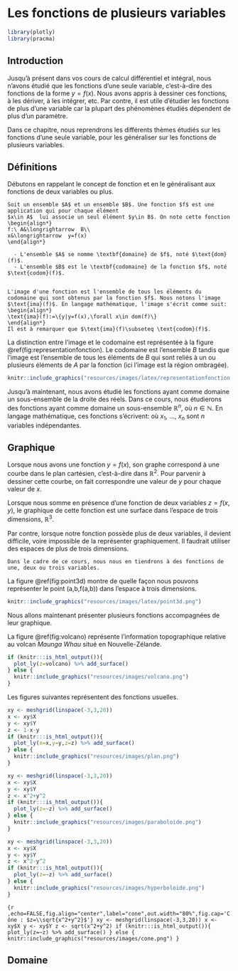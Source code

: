 # Les fonctions de plusieurs variables {#fctvar}

```r
library(plotly)
library(pracma)
```


## Introduction

Jusqu'à présent dans vos cours de calcul différentiel et intégral, nous n'avons étudié que les fonctions d'une seule variable, c'est-à-dire des fonctions de la forme $y=f(x)$. Nous avons appris à dessiner ces fonctions, à les dériver, à les intégrer, etc. Par contre, il est utile d'étudier les fonctions de plus d'une variable car la plupart des phénomènes étudiés dépendent de plus d'un paramètre.

Dans ce chapitre, nous reprendrons les différents thèmes étudiés sur les fonctions d'une seule variable, pour les généraliser sur les fonctions de plusieurs variables.

## Définitions

Débutons en rappelant le concept de fonction et en le généralisant aux fonctions de deux variables ou plus.

```definition
Soit un ensemble $A$ et un ensemble $B$. Une fonction $f$ est une application qui pour chaque élément
$x\in A$  lui associe un seul élément $y\in B$. On note cette fonction 
\begin{align*}
f:\ A&\longrightarrow  B\\
x&\longrightarrow  y=f(x)
\end{align*} 

  - L'ensemble $A$ se nomme \textbf{domaine} de $f$, noté $\text{dom}(f)$.
  - L'ensemble $B$ est le \textbf{codomaine} de la fonction $f$, noté $\text{codom}(f)$.


```

```definition
L'image d'une fonction est l'ensemble de tous les éléments du codomaine qui sont obtenus par la fonction $f$. Nous notons l'image $\text{ima}(f)$. En langage mathématique, l'image s'écrit comme suit:
\begin{align*}
\text{ima}(f):=\{y|y=f(x),\forall x\in dom(f)\}
\end{align*}
Il est à remarquer que $\text{ima}(f)\subseteq \text{codom}(f)$. 
```

La distinction entre l'image et le codomaine est représentée à la figure \@ref(fig:representationfonction). Le codomaine est l'ensemble $B$ tandis que l'image est l'ensemble de tous les éléments de $B$ qui sont reliés à
un ou plusieurs éléments de $A$ par la fonction (ici l'image est la région ombragée).

```r
knitr::include_graphics("resources/images/latex/representationfonction.png")
```

Jusqu'à maintenant, nous avons étudié les fonctions ayant comme domaine un sous-ensemble de la droite des réels. Dans ce cours, nous étudierons des fonctions ayant comme domaine un sous-ensemble $\mathbb{R}^n$, où $n\in\mathbb{N}$. En langage mathématique, ces fonctions s'écrivent:
\begin{align*}
f: D\subseteq \mathbb{R}^n &\longrightarrow \mathbb{R}\\
(x_1,..,x_n)&\longrightarrow z=f(x_1,..,x_n)
\end{align*}
où $x_1$, ..., $x_n$ sont $n$ variables indépendantes.

## Graphique

Lorsque nous avons une fonction $y=f(x)$, son graphe correspond à une courbe dans le plan cartésien, c'est-à-dire dans $\mathbb{R}^2$. Pour parvenir à dessiner cette courbe, on fait correspondre une valeur de $y$ pour chaque valeur de $x$.

Lorsque nous somme en présence d'une fonction de deux variables $z=f(x,y)$, le graphique de cette fonction est une surface dans l'espace de trois dimensions, $\mathbb{R}^3$.

Par contre, lorsque notre fonction possède plus de deux variables, il devient difficile, voire impossible de la représenter graphiquement. Il faudrait utiliser des espaces de plus de trois dimensions.

```remark
Dans le cadre de ce cours, nous nous en tiendrons à des fonctions de une, deux ou trois variables.
```

La figure \@ref(fig:point3d) montre de quelle façon nous pouvons représenter le point (a,b,f(a,b)) dans l'espace à trois dimensions.

```r
knitr::include_graphics("resources/images/latex/point3d.png")
```

Nous allons maintenant présenter plusieurs fonctions accompagnées de leur graphique.

La figure \@ref(fig:volcano) représente l'information topographique relative au volcan *Maunga Whau* situé en Nouvelle-Zélande.

```r
if (knitr:::is_html_output()){
  plot_ly(z=volcano) %>% add_surface()
} else {
  knitr::include_graphics("resources/images/volcano.png")
}
```

Les figures suivantes représentent des fonctions usuelles.

```r
xy <- meshgrid(linspace(-3,3,20))
x <- xy$X
y <- xy$Y
z <- 1-x-y
if (knitr:::is_html_output()){
  plot_ly(x=x,y=y,z=z) %>% add_surface()
} else {
  knitr::include_graphics("resources/images/plan.png")
}
```

```r
xy <- meshgrid(linspace(-3,3,20))
x <- xy$X
y <- xy$Y
z <- x^2+y^2
if (knitr:::is_html_output()){
  plot_ly(z=~z) %>% add_surface()
} else {
  knitr::include_graphics("resources/images/paraboloide.png")
}
```

```r
xy <- meshgrid(linspace(-3,3,20))
x <- xy$X
y <- xy$Y
z <- x^2-y^2
if (knitr:::is_html_output()){
  plot_ly(z=~z) %>% add_surface()
} else {
  knitr::include_graphics("resources/images/hyperboloide.png")
}
```

```{r ,echo=FALSE,fig.align="center",label="cone",out.width="80%",fig.cap='Cône : $z=\\sqrt{x^2+y^2}$'}
xy <- meshgrid(linspace(-3,3,20))
x <- xy$X
y <- xy$Y
z <- sqrt(x^2+y^2)
if (knitr:::is_html_output()){
  plot_ly(z=~z) %>% add_surface()
} else {
  knitr::include_graphics("resources/images/cone.png")
}
```

## Domaine

